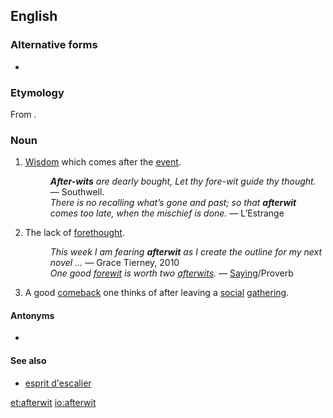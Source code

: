 ==English==

===Alternative forms===
* {{l/en|after-wit}}

===Etymology===
From {{prefix|after|wit}}.

===Noun===
{{en-noun|?}}

# [[wisdom|Wisdom]] which comes after the [[event]].
#: '''''After-wits''' are dearly bought, Let thy fore-wit guide thy thought.'' ― Southwell.
#: ''There is no recalling what’s gone and past; so that '''afterwit''' comes too late, when the mischief is done.'' &mdash; L’Estrange
# The lack of [[forethought]].
#: ''This week I am fearing '''afterwit''' as I create the outline for my next novel ...'' &mdash; Grace Tierney, 2010
#: ''One good [[forewit]] is worth two [[afterwit]]s.'' &mdash; [[saying|Saying]]/Proverb
# A good [[comeback]] one thinks of after leaving a [[social]] [[gathering]].

====Antonyms====
* {{l/en|forewit}}

====See also====
* [[esprit d'escalier]]

[[et:afterwit]]
[[io:afterwit]]